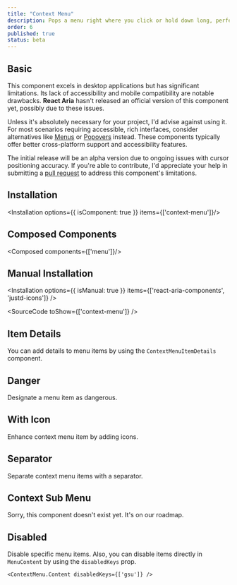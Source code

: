 ```yaml
---
title: "Context Menu"
description: Pops a menu right where you click or hold down long, perfect for a right-click or a solid long press. It's all about quick access and easy picks!
order: 6
published: true
status: beta
---
```


## Basic
This component excels in desktop applications but has significant limitations. Its lack of accessibility and mobile compatibility are notable drawbacks. **React Aria** hasn't released an official version of this component yet, possibly due to these issues.

Unless it's absolutely necessary for your project, I'd advise against using it. For most scenarios requiring accessible, rich interfaces, consider alternatives like [Menus](/docs/components/collections/menu) or [Popovers](/docs/components/overlays/popover) instead. These components typically offer better cross-platform support and accessibility features.

The initial release will be an alpha version due to ongoing issues with cursor positioning accuracy. If you're able to contribute, I'd appreciate your help in submitting a [pull request](https://github.com/justdlabs/justd) to address this component's limitations.
<How toUse="controls/context-menu/context-menu-demo" />

## Installation
<Installation options={{ isComponent: true }} items={['context-menu']}/>

## Composed Components
<Composed components={['menu']}/>

## Manual Installation
<Installation options={{ isManual: true }} items={['react-aria-components', 'justd-icons']} />

<SourceCode toShow={['context-menu']} />

## Item Details
You can add details to menu items by using the `ContextMenuItemDetails` component.
<How toUse="controls/context-menu/context-menu-item-details-demo" />

## Danger
Designate a menu item as dangerous.
<How toUse="controls/context-menu/context-menu-danger-demo" />

## With Icon
Enhance context menu item by adding icons.
<How toUse="controls/context-menu/context-menu-with-icon-demo" />

## Separator
Separate context menu items with a separator.
<How toUse="controls/context-menu/context-menu-separator-demo" />


## Context Sub Menu
Sorry, this component doesn't exist yet. It's on our roadmap.

## Disabled
Disable specific menu items.
<How toUse="controls/context-menu/context-menu-disabled-demo" />
Also, you can disable items directly in `MenuContent` by using the `disabledKeys` prop.
```tsx
<ContextMenu.Content disabledKeys={['gsu']} />
```
